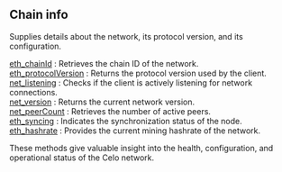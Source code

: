 
<Meta
  title="Celo chain info | dRPC"
/>

## Chain info

Supplies details about the network, its protocol version, and its configuration.

[eth_chainId](/celo-api/chaininfo/eth_chainId) : Retrieves the chain ID of the network. \
[eth_protocolVersion](/celo-api/chaininfo/eth_protocolVersion) : Returns the protocol version used by the client. \
[net_listening](/celo-api/chaininfo/net_listening) : Checks if the client is actively listening for network connections. \
[net_version](/celo-api/chaininfo/net_version) : Returns the current network version. \
[net_peerCount](/celo-api/chaininfo/net_peerCount) : Retrieves the number of active peers. \
[eth_syncing](/celo-api/chaininfo/eth_syncing) : Indicates the synchronization status of the node. \
[eth_hashrate](/celo-api/chaininfo/eth_hashrate) : Provides the current mining hashrate of the network.

These methods give valuable insight into the health, configuration, and operational status of the Celo network.

<Space h={16} />
<GetStarted />
